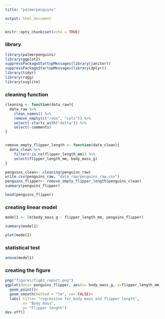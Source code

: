 ```yaml
---
title: "palmerpenguins"

output: html_document
---
```


```r
knitr::opts_chunk$set(echo = TRUE)
```
### library
```R
library(palmerpenguins)
library(ggplot2)
suppressPackageStartupMessages(library(janitor))
suppressPackageStartupMessages(library(dplyr))
library(tidyr)
library(ragg)
library(svglite)
```
### cleaning function

```R
cleaning <- function(data_raw){
  data_raw %>%
    clean_names() %>%
    remove_empty(c("rows", "cols")) %>%
    select(-starts_with("delta")) %>%
    select(-comments)
}


remove_empty_flipper_length <- function(data_clean){
  data_clean %>%
    filter(!is.na(flipper_length_mm)) %>%
    select(flipper_length_mm, body_mass_g)
}

```



```R
penguins_clean<- cleaning(penguins_raw)
write.csv(penguins_raw, "data_raw/penguins_raw.csv")
penguins_flipper<- remove_empty_flipper_length(penguins_clean)
summary(penguins_flipper)


```
```R
head(penguins_flipper)

```

### creating linear model
```R

model1 <- lm(body_mass_g ~ flipper_length_mm, penguins_flipper)

```

```R

summary(model1)

```
```R
plot(model1)

```

### statistical test
```R

anova(model1)

```
### creating the figure
```R

png("figures/fig01_report.png")
ggplot(data= penguins_flipper, aes(x= body_mass_g, y=flipper_length_mm))+
  geom_point()+
  geom_smooth(method = "lm", se= FALSE)+ 
  labs( title= "regression for body mass and flipper length",
        x= "Body mass",
        y= "Flipper length")
dev.off()

```
